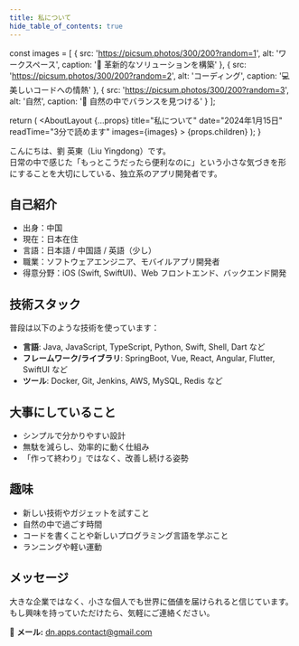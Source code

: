 ```yaml
---
title: 私について
hide_table_of_contents: true
---
```



  const images = [
    { 
      src: 'https://picsum.photos/300/200?random=1', 
      alt: 'ワークスペース', 
      caption: '🚀 革新的なソリューションを構築' 
    },
    { 
      src: 'https://picsum.photos/300/200?random=2', 
      alt: 'コーディング', 
      caption: '💻 美しいコードへの情熱' 
    },
    { 
      src: 'https://picsum.photos/300/200?random=3', 
      alt: '自然', 
      caption: '🌿 自然の中でバランスを見つける' 
    }
  ];
  
  return (
    <AboutLayout 
      {...props} 
      title="私について" 
      date="2024年1月15日" 
      readTime="3分で読めます"
      images={images}
    >
      {props.children}
    </AboutLayout>
  );
}

こんにちは、劉 英東（Liu Yingdong）です。  
日常の中で感じた「もっとこうだったら便利なのに」という小さな気づきを形にすることを大切にしている、独立系のアプリ開発者です。

## 自己紹介

- 出身：中国
- 現在：日本在住
- 言語：日本語 / 中国語 / 英語（少し）
- 職業：ソフトウェアエンジニア、モバイルアプリ開発者
- 得意分野：iOS (Swift, SwiftUI)、Web フロントエンド、バックエンド開発

## 技術スタック

普段は以下のような技術を使っています：

- **言語**: Java, JavaScript, TypeScript, Python, Swift, Shell, Dart など
- **フレームワーク/ライブラリ**: SpringBoot, Vue, React, Angular, Flutter, SwiftUI など
- **ツール**: Docker, Git, Jenkins, AWS, MySQL, Redis など

## 大事にしていること

- シンプルで分かりやすい設計
- 無駄を減らし、効率的に動く仕組み
- 「作って終わり」ではなく、改善し続ける姿勢

## 趣味

- 新しい技術やガジェットを試すこと
- 自然の中で過ごす時間
- コードを書くことや新しいプログラミング言語を学ぶこと
- ランニングや軽い運動

## メッセージ

大きな企業ではなく、小さな個人でも世界に価値を届けられると信じています。  
もし興味を持っていただけたら、気軽にご連絡ください。

📩 **メール:** dn.apps.contact@gmail.com